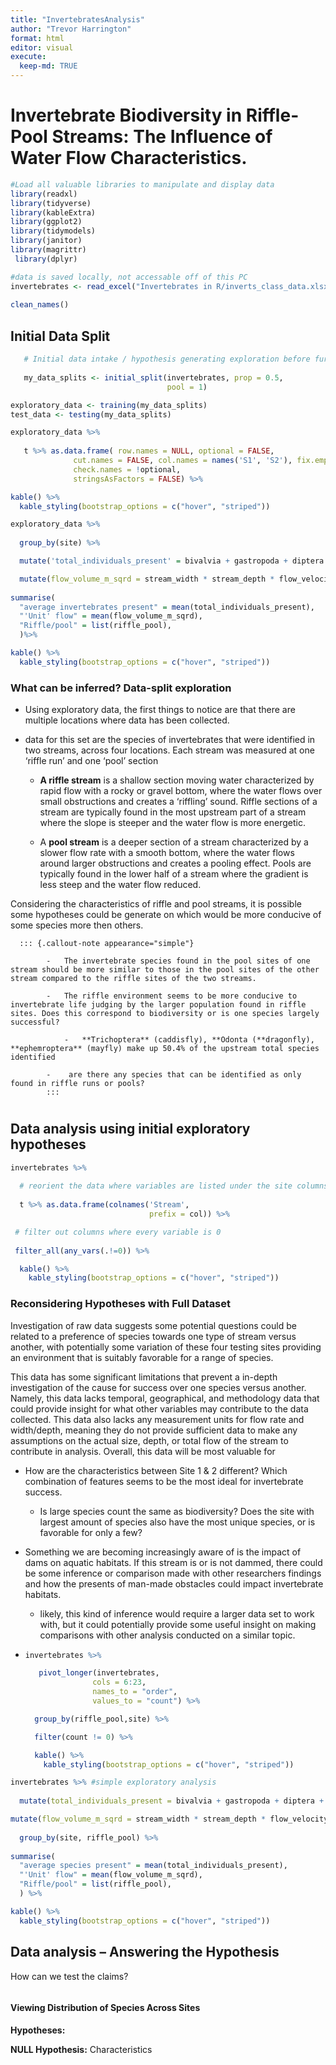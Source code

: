 ```yaml
---
title: "InvertebratesAnalysis"
author: "Trevor Harrington"
format: html
editor: visual
execute: 
  keep-md: TRUE
---
```


# Invertebrate Biodiversity in Riffle-Pool Streams: The Influence of Water Flow Characteristics.

```r
#Load all valuable libraries to manipulate and display data
library(readxl)
library(tidyverse)
library(kableExtra)
library(ggplot2)
library(tidymodels)
library(janitor)
library(magrittr)
 library(dplyr)

#data is saved locally, not accessable off of this PC
invertebrates <- read_excel("Invertebrates in R/inverts_class_data.xlsx") %>%
  
clean_names() 


```

## Initial Data Split

```r
   # Initial data intake / hypothesis generating exploration before further data investigation.
   
   my_data_splits <- initial_split(invertebrates, prop = 0.5,
                                   pool = 1) 

exploratory_data <- training(my_data_splits)
test_data <- testing(my_data_splits)

exploratory_data %>%
  
   t %>% as.data.frame( row.names = NULL, optional = FALSE,
              cut.names = FALSE, col.names = names('S1', 'S2'), fix.empty.names = TRUE,
              check.names = !optional,
              stringsAsFactors = FALSE) %>%

kable() %>%
  kable_styling(bootstrap_options = c("hover", "striped"))


```

```r
exploratory_data %>%
  
  group_by(site) %>%

  mutate('total_individuals_present' = bivalvia + gastropoda + diptera + turbellaria + oliggocheata + hirundinea + decapoda + amphipod + isopod + trombidiforme + plecoptera + trichoptera + ephemroptera + megaloptera + coleoptera + hemiptera + odonta + lepidoptera) %>%

  mutate(flow_volume_m_sqrd = stream_width * stream_depth * flow_velocity) %>%
  
summarise(
  "average invertebrates present" = mean(total_individuals_present),
  "'Unit' flow" = mean(flow_volume_m_sqrd),
  "Riffle/pool" = list(riffle_pool),
  )%>%

kable() %>%
  kable_styling(bootstrap_options = c("hover", "striped"))

```

### What can be inferred? Data-split exploration

-   Using exploratory data, the first things to notice are that there are multiple locations where data has been collected.

-   data for this set are the species of invertebrates that were identified in two streams, across four locations. Each stream was measured at one 'riffle run' and one 'pool' section

    -   **A riffle stream** is a shallow section moving water characterized by rapid flow with a rocky or gravel bottom, where the water flows over small obstructions and creates a 'riffling' sound. Riffle sections of a stream are typically found in the most upstream part of a stream where the slope is steeper and the water flow is more energetic.

    -   A **pool stream** is a deeper section of a stream characterized by a slower flow rate with a smooth bottom, where the water flows around larger obstructions and creates a pooling effect. Pools are typically found in the lower half of a stream where the gradient is less steep and the water flow reduced.

Considering the characteristics of riffle and pool streams, it is possible some hypotheses could be generate on which would be more conducive of some species more then others.

      ::: {.callout-note appearance="simple"}
      
            -   The invertebrate species found in the pool sites of one stream should be more similar to those in the pool sites of the other stream compared to the riffle sites of the two streams.

            -   The riffle environment seems to be more conducive to invertebrate life judging by the larger population found in riffle sites. Does this correspond to biodiversity or is one species largely successful?

                -   **Trichoptera** (caddisfly), **Odonta (**dragonfly), **ephemroptera** (mayfly) make up 50.4% of the upstream total species identified

            -    are there any species that can be identified as only found in riffle runs or pools?
            :::

# 

## Data analysis using initial exploratory hypotheses

```r
invertebrates %>%
  
  # reorient the data where variables are listed under the site columns.
  
  t %>% as.data.frame(colnames('Stream',
                               prefix = col)) %>%

 # filter out columns where every variable is 0
  
 filter_all(any_vars(.!=0)) %>%

  kable() %>%
    kable_styling(bootstrap_options = c("hover", "striped"))
```

### Reconsidering Hypotheses with Full Dataset

Investigation of raw data suggests some potential questions could be related to a preference of species towards one type of stream versus another, with potentially some variation of these four testing sites providing an environment that is suitably favorable for a range of species.

This data has some significant limitations that prevent a in-depth investigation of the cause for success over one species versus another. Namely, this data lacks temporal, geographical, and methodology data that could provide insight for what other variables may contribute to the data collected. This data also lacks any measurement units for flow rate and width/depth, meaning they do not provide sufficient data to make any assumptions on the actual size, depth, or total flow of the stream to contribute in analysis. Overall, this data will be most valuable for

-   How are the characteristics between Site 1 & 2 different? Which combination of features seems to be the most ideal for invertebrate success.

    -   Is large species count the same as biodiversity? Does the site with largest amount of species also have the most unique species, or is favorable for only a few?

-   Something we are becoming increasingly aware of is the impact of dams on aquatic habitats. If this stream is or is not dammed, there could be some inference or comparison made with other researchers findings and how the presents of man-made obstacles could impact invertebrate habitats.

    -   likely, this kind of inference would require a larger data set to work with, but it could potentially provide some useful insight on making comparisons with other analysis conducted on a similar topic.

-   

    ```r
    invertebrates %>%
      
       pivot_longer(invertebrates,
                   cols = 6:23,
                   names_to = "order",
                   values_to = "count") %>%
      
      group_by(riffle_pool,site) %>%
      
      filter(count != 0) %>%

      kable() %>%
        kable_styling(bootstrap_options = c("hover", "striped"))
      
    ```

```r
invertebrates %>% #simple exploratory analysis 
  
  mutate(total_individuals_present = bivalvia + gastropoda + diptera + turbellaria + oliggocheata + hirundinea + decapoda + amphipod + isopod + trombidiforme + plecoptera + trichoptera + ephemroptera + megaloptera + coleoptera + hemiptera + odonta + lepidoptera) %>%

mutate(flow_volume_m_sqrd = stream_width * stream_depth * flow_velocity) %>%
  
  group_by(site, riffle_pool) %>%
  
summarise(
  "average species present" = mean(total_individuals_present),
  "'Unit' flow" = mean(flow_volume_m_sqrd),
  "Riffle/pool" = list(riffle_pool),
  ) %>%

kable() %>%
  kable_styling(bootstrap_options = c("hover", "striped"))


```

## Data analysis -- Answering the Hypothesis

How can we test the claims?

```{}
```

#### Viewing Distribution of Species Across Sites

**Hypotheses:**

**NULL Hypothesis:** Characteristics
